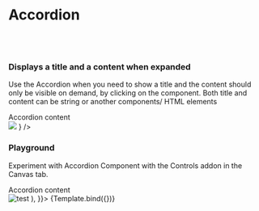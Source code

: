 
<Meta title="Design System/Accordion" component={Accordion} />

# Accordion
<br/><br/> 

### Displays a title and a content when expanded

Use the Accordion when you need to show a title and the content should only be visible on demand,
by clicking on the component. Both title and content can be string or another components/ HTML elements

<Preview withToolbar>
  <Story name="Standard">
    <Accordion
      title="Accordion title"
        content={
          <div>
            <div>Accordion content</div> <img src={Test} style={{ width: "200px" }} />
          </div>
        }
    />
  </Story>
</Preview>

<ArgsTable of={Accordion} />

### Playground

Experiment with Accordion Component with the Controls addon in the Canvas tab.


<Canvas>
  <Story name="Controls" args={{
   title: "Accordion title",
    content: (
      <div>
        <div>Accordion content</div>  <img style={{ width: "200px" }} src={Test} alt="test" />
      </div>
    ),
  }}>
    {Template.bind({})}
  </Story>
</Canvas> 
